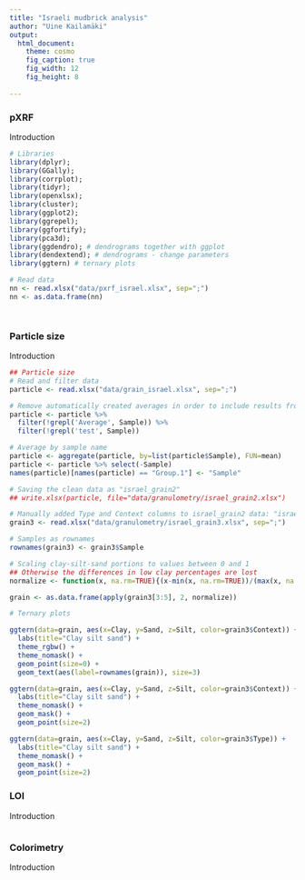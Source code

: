 ---
title: "Israeli mudbrick analysis"
author: "Uine Kailamäki"
output:
  html_document:
    theme: cosmo
    fig_caption: true
    fig_width: 12
    fig_height: 8 
  
---


### pXRF

Introduction

```{r}
# Libraries
library(dplyr); 
library(GGally); 
library(corrplot); 
library(tidyr); 
library(openxlsx); 
library(cluster); 
library(ggplot2); 
library(ggrepel);
library(ggfortify); 
library(pca3d);
library(ggdendro); # dendrograms together with ggplot
library(dendextend); # dendrograms - change parameters
library(ggtern) # ternary plots

# Read data
nn <- read.xlsx("data/pxrf_israel.xlsx", sep=";")
nn <- as.data.frame(nn)




```

### Particle size

Introduction

```{r}

## Particle size
# Read and filter data
particle <- read.xlsx("data/grain_israel.xlsx", sep=";")

# Remove automatically created averages in order to include results from multiple runs for the same sample
particle <- particle %>% 
  filter(!grepl('Average', Sample)) %>% 
  filter(!grepl('test', Sample))

# Average by sample name
particle <- aggregate(particle, by=list(particle$Sample), FUN=mean)
particle <- particle %>% select(-Sample)
names(particle)[names(particle) == "Group.1"] <- "Sample"

# Saving the clean data as "israel_grain2"
## write.xlsx(particle, file="data/granulometry/israel_grain2.xlsx")

# Manually added Type and Context columns to israel_grain2 data: "israel_grain3"
grain3 <- read.xlsx("data/granulometry/israel_grain3.xlsx", sep=";")

# Samples as rownames
rownames(grain3) <- grain3$Sample 

# Scaling clay-silt-sand portions to values between 0 and 1
## Otherwise the differences in low clay percentages are lost
normalize <- function(x, na.rm=TRUE){(x-min(x, na.rm=TRUE))/(max(x, na.rm=TRUE)-min(x, na.rm=TRUE))}

grain <- as.data.frame(apply(grain3[3:5], 2, normalize))

# Ternary plots

ggtern(data=grain, aes(x=Clay, y=Sand, z=Silt, color=grain3$Context)) +
  labs(title="Clay silt sand") +
  theme_rgbw() +
  theme_nomask() +
  geom_point(size=0) +
  geom_text(aes(label=rownames(grain)), size=3)

ggtern(data=grain, aes(x=Clay, y=Sand, z=Silt, color=grain3$Context)) +
  labs(title="Clay silt sand") +
  theme_nomask() +
  geom_mask() +
  geom_point(size=2)

ggtern(data=grain, aes(x=Clay, y=Sand, z=Silt, color=grain3$Type)) +
  labs(title="Clay silt sand") +
  theme_nomask() +
  geom_mask() +
  geom_point(size=2) 


```

### LOI

Introduction

```{r}

```

### Colorimetry

Introduction

```{r}

```


